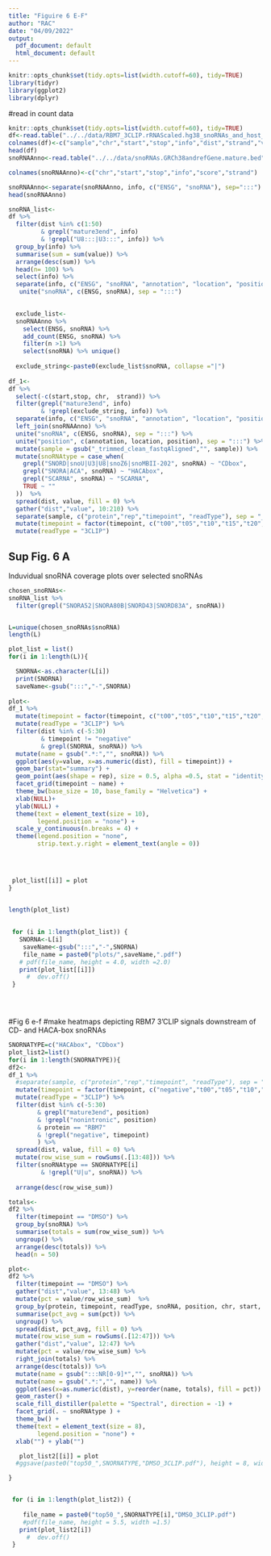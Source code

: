 ```yaml
---
title: "Figuire 6 E-F"
author: "RAC"
date: "04/09/2022"
output:
  pdf_document: default
  html_document: default
---
```


```r
knitr::opts_chunk$set(tidy.opts=list(width.cutoff=60), tidy=TRUE)
library(tidyr)
library(ggplot2)
library(dplyr)

```

#read in count data
```r
knitr::opts_chunk$set(tidy.opts=list(width.cutoff=60), tidy=TRUE)
df<-read.table("../../data/RBM7_3CLIP.rRNAScaled.hg38_snoRNAs_and_host_introns.100ntupdown.binN201.18SEP22.sense.counts")
colnames(df)<-c("sample","chr","start","stop","info","dist","strand","value")
head(df)
snoRNAAnno<-read.table("../../data/snoRNAs.GRCh38andrefGene.mature.bed")

colnames(snoRNAAnno)<-c("chr","start","stop","info","score","strand")

snoRNAAnno<-separate(snoRNAAnno, info, c("ENSG", "snoRNA"), sep=":::")
head(snoRNAAnno)

snoRNA_list<-
df %>% 
  filter(dist %in% c(1:50)
         & grepl("mature3end", info)
         & !grepl("U8:::|U3:::", info)) %>% 
  group_by(info) %>% 
  summarise(sum = sum(value)) %>%
  arrange(desc(sum)) %>% 
  head(n= 100) %>%  
  select(info) %>% 
  separate(info, c("ENSG", "snoRNA", "annotation", "location", "position"), sep = ":::")%>%
   unite("snoRNA", c(ENSG, snoRNA), sep = ":::") 

  
  exclude_list<-
  snoRNAAnno %>% 
    select(ENSG, snoRNA) %>% 
    add_count(ENSG, snoRNA) %>% 
    filter(n >1) %>% 
    select(snoRNA) %>% unique()
  
  exclude_string<-paste0(exclude_list$snoRNA, collapse ="|")
  
df_1<-
df %>%
  select(-c(start,stop, chr,  strand)) %>% 
  filter(grepl("mature3end", info)
         & !grepl(exclude_string, info)) %>% 
  separate(info, c("ENSG", "snoRNA", "annotation", "location", "position"), sep = ":::") %>% 
  left_join(snoRNAAnno) %>%
  unite("snoRNA", c(ENSG, snoRNA), sep = ":::") %>% 
  unite("position", c(annotation, location, position), sep = ":::") %>% 
  mutate(sample = gsub("_trimmed_clean_fastqAligned","", sample)) %>% 
  mutate(snoRNAtype = case_when(
    grepl("SNORD|snoU|U3|U8|snoZ6|snoMBII-202", snoRNA) ~ "CDbox",
    grepl("SNORA|ACA", snoRNA) ~ "HACAbox",
    grepl("SCARNA", snoRNA) ~ "SCARNA",
    TRUE ~ ""
  ))  %>%
  spread(dist, value, fill = 0) %>%
  gather("dist","value", 10:210) %>%
  separate(sample, c("protein","rep","timepoint", "readType"), sep = "_") %>% 
  mutate(timepoint = factor(timepoint, c("t00","t05","t10","t15","t20","t40", "t60","DMSO"))) %>%
  mutate(readType = "3CLIP")


```

## Sup Fig. 6 A 

Induvidual snoRNA coverage plots over selected snoRNAs 

```r


chosen_snoRNAs<-
snoRNA_list %>% 
  filter(grepl("SNORA52|SNORA80B|SNORD43|SNORD83A", snoRNA)) 


L=unique(chosen_snoRNAs$snoRNA)
length(L)

plot_list = list()
for(i in 1:length(L)){

  SNORNA<-as.character(L[i])
  print(SNORNA)
  saveName<-gsub(":::","-",SNORNA)
  
plot<-  
df_1 %>%
  mutate(timepoint = factor(timepoint, c("t00","t05","t10","t15","t20","t40", "t60","DMSO"))) %>%
  mutate(readType = "3CLIP") %>% 
  filter(dist %in% c(-5:30)
         & timepoint != "negative"
         & grepl(SNORNA, snoRNA)) %>%
  mutate(name = gsub(".*:","", snoRNA)) %>% 
  ggplot(aes(y=value, x=as.numeric(dist), fill = timepoint)) + 
  geom_bar(stat="summary") + 
  geom_point(aes(shape = rep), size = 0.5, alpha =0.5, stat = "identity") + 
  facet_grid(timepoint ~ name) + 
  theme_bw(base_size = 10, base_family = "Helvetica") +
  xlab(NULL)+
  ylab(NULL) +
  theme(text = element_text(size = 10),
        legend.position = "none") +
  scale_y_continuous(n.breaks = 4) +
  theme(legend.position = "none",
        strip.text.y.right = element_text(angle = 0)) 
  
  


 plot_list[[i]] = plot
}

  
length(plot_list)

 
 for (i in 1:length(plot_list)) {
   SNORNA<-L[i]
    saveName<-gsub(":::","-",SNORNA)
    file_name = paste0("plots/",saveName,".pdf")
   # pdf(file_name, height = 4.0, width =2.0)
   print(plot_list[[i]])
     #  dev.off()
 }


  
```
#Fig 6 e-f
#make heatmaps depicting RBM7 3'CLIP signals downstream of CD- and HACA-box snoRNAs
```r
SNORNATYPE=c("HACAbox", "CDbox")
plot_list2=list()
for(i in 1:length(SNORNATYPE)){
df2<-
df_1 %>% 
  #separate(sample, c("protein","rep","timepoint", "readType"), sep = "_") %>%
  mutate(timepoint = factor(timepoint, c("negative","t00","t05","t10","t15","t20","t40", "t60","DMSO"))) %>%
  mutate(readType = "3CLIP") %>% 
  filter(dist %in% c(-5:30)
        & grepl("mature3end", position) 
        & !grepl("nonintronic", position)
        & protein == "RBM7"
        & !grepl("negative", timepoint)
        ) %>% 
  spread(dist, value, fill = 0) %>% 
  mutate(row_wise_sum = rowSums(.[13:48])) %>% 
  filter(snoRNAtype == SNORNATYPE[i]
         & !grepl("U|u", snoRNA)) %>% 
  
  arrange(desc(row_wise_sum))

totals<-
df2 %>% 
  filter(timepoint == "DMSO") %>% 
  group_by(snoRNA) %>% 
  summarise(totals = sum(row_wise_sum)) %>% 
  ungroup() %>% 
  arrange(desc(totals)) %>% 
  head(n = 50)

plot<-
df2 %>% 
  filter(timepoint == "DMSO") %>% 
  gather("dist","value", 13:48) %>% 
  mutate(pct = value/row_wise_sum)  %>% 
  group_by(protein, timepoint, readType, snoRNA, position, chr, start, stop, score, strand, snoRNAtype, dist) %>% 
  summarise(pct_avg = sum(pct)) %>% 
  ungroup() %>% 
  spread(dist, pct_avg, fill = 0) %>% 
  mutate(row_wise_sum = rowSums(.[12:47])) %>%
  gather("dist","value", 12:47) %>% 
  mutate(pct = value/row_wise_sum) %>%
  right_join(totals) %>% 
  arrange(desc(totals)) %>% 
  mutate(name = gsub(":::NR[0-9]*","", snoRNA)) %>% 
  mutate(name = gsub(".*:","", name)) %>% 
  ggplot(aes(x=as.numeric(dist), y=reorder(name, totals), fill = pct)) + 
  geom_raster() + 
  scale_fill_distiller(palette = "Spectral", direction = -1) +
  facet_grid(. ~ snoRNAtype ) + 
  theme_bw() +
  theme(text = element_text(size = 8),
        legend.position = "none") + 
  xlab("") + ylab("")

   plot_list2[[i]] = plot
  #ggsave(paste0("top50_",SNORNATYPE,"DMSO_3CLIP.pdf"), height = 8, width = 2)

}


 for (i in 1:length(plot_list2)) {
  
    file_name = paste0("top50_",SNORNATYPE[i],"DMSO_3CLIP.pdf")
    #pdf(file_name, height = 5.5, width =1.5)
   print(plot_list2[i])
     #  dev.off()
 }
```


